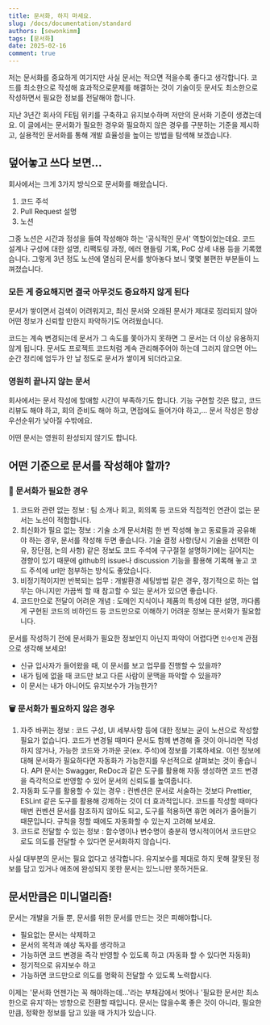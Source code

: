 ```yaml
---
title: 문서화, 하지 마세요.
slug: /docs/documentation/standard
authors: [sewonkimm]
tags: [문서화]
date: 2025-02-16
comment: true
---
```




저는 문서화를 중요하게 여기지만 사실 문서는 적으면 적을수록 좋다고 생각합니다.
코드를 최소한으로 작성해 효과적으로문제를 해결하는 것이 기술이듯 문서도 최소한으로 작성하면서 필요한 정보를 전달해야 합니다.

지난 3년간 회사의 FE팀 위키를 구축하고 유지보수하며 저만의 문서화 기준이 생겼는데요.
이 글에서는 문서화가 필요한 경우와 필요하지 않은 경우를 구분하는 기준을 제시하고, 실용적인 문서화를 통해 개발 효율성을 높이는 방법을 탐색해 보겠습니다.

## 덮어놓고 쓰다 보면...

회사에서는 크게 3가지 방식으로 문서화를 해왔습니다.

1. 코드 주석
2. Pull Request 설명
3. 노션

그중 노션은 시간과 정성을 들여 작성해야 하는 '공식적인 문서' 역할이었는데요. 
코드 설계나 구성에 대한 설명, 리팩토링 과정, 에러 핸들링 기록, PoC 상세 내용 등을 기록했습니다.
그렇게 3년 정도 노션에 열심히 문서를 쌓아놓다 보니 몇몇 불편한 부분들이 느껴졌습니다.

<!--truncate-->

### 모든 게 중요해지면 결국 아무것도 중요하지 않게 된다

문서가 쌓이면서 검색이 어려워지고, 최신 문서와 오래된 문서가 제대로 정리되지 않아 어떤 정보가 신뢰할 만한지 파악하기도 어려웠습니다.

코드는 계속 변경되는데 문서가 그 속도를 쫓아가지 못하면 그 문서는 더 이상 유용하지 않게 됩니다.
문서도 프로젝트 코드처럼 계속 관리해주어야 하는데 그러지 않으면 어느 순간 정리에 엄두가 안 날 정도로 문서가 쌓이게 되더라고요.

### 영원히 끝나지 않는 문서

회사에서는 문서 작성에 할애할 시간이 부족하기도 합니다. 
기능 구현할 것은 많고, 코드 리뷰도 해야 하고, 회의 준비도 해야 하고, 면접에도 들어가야 하고,... 문서 작성은 항상 우선순위가 낮아질 수밖에요.

<ImageLayout src={oldDocs} description="충격. 2년째 작성 중인 문서, 실존!" />

어떤 문서는 영원히 완성되지 않기도 합니다.


## 어떤 기준으로 문서를 작성해야 할까? 

### 📝 문서화가 필요한 경우

1. 코드와 관련 없는 정보 : 팀 소개나 회고, 회의록 등 코드와 직접적인 연관이 없는 문서는 노션이 적합합니다.
2. 최신화가 필요 없는 정보 : 기술 소개 문서처럼 한 번 작성해 놓고 동료들과 공유해야 하는 경우, 문서를 작성해 두면 좋습니다. 
기술 결정 사항(당시 기술을 선택한 이유, 장단점, 논의 사항) 같은 정보도 코드 주석에 구구절절 설명하기에는 길어지는 경향이 있기 때문에 github의 issue나 discussion 기능을 활용해 기록해 놓고 코드 주석에 url만 첨부하는 방식도 좋았습니다.
3. 비정기적이지만 반복되는 업무 : 개발환경 세팅방법 같은 경우, 정기적으로 하는 업무는 아니지만 가끔씩 할 때 참고할 수 있는 문서가 있으면 좋습니다. 
4. 코드만으로 전달이 어려운 개념 : 도메인 지식이나 제품의 특성에 대한 설명, 까다롭게 구현된 코드의 비하인드 등 코드만으로 이해하기 어려운 정보는 문서화가 필요합니다.

문서를 작성하기 전에 문서화가 필요한 정보인지 아닌지 파악이 어렵다면  `인수인계` 관점으로 생각해 보세요!

- 신규 입사자가 들어왔을 때, 이 문서를 보고 업무를 진행할 수 있을까? 
- 내가 팀에 없을 때 코드만 보고 다른 사람이 문맥을 파악할 수 있을까? 
- 이 문서는 내가 아니어도 유지보수가 가능한가? 
  
  
### 🗑️ 문서화가 필요하지 않은 경우

1. 자주 바뀌는 정보 : 코드 구성, UI 세부사항 등에 대한 정보는 굳이 노션으로 작성할 필요가 없습니다. 
코드가 변경될 때마다 문서도 함께 변경해 줄 것이 아니라면 작성하지 않거나, 가능한 코드와 가까운 곳(ex. 주석)에 정보를 기록하세요. 
이런 정보에 대해 문서화가 필요하다면 자동화가 가능한지를 우선적으로 살펴보는 것이 좋습니다. 
API 문서는 Swagger, ReDoc과 같은 도구를 활용해 자동 생성하면 코드 변경을 즉각적으로 반영할 수 있어 문서의 신뢰도를 높여줍니다.
2. 자동화 도구를 활용할 수 있는 경우 : 컨벤션은 문서로 서술하는 것보다 Prettier, ESLint 같은 도구를 활용해 강제하는 것이 더 효과적입니다.
코드를 작성할 때마다 매번 컨벤션 문서를 참조하지 않아도 되고, 도구를 적용하면 휴먼 에러가 줄어들기 때문입니다.
규칙을 정할 때에도 자동화할 수 있는지 고려해 보세요.
1. 코드로 전달할 수 있는 정보 : 함수명이나 변수명이 충분히 명시적이어서 코드만으로도 의도를 전달할 수 있다면 문서화하지 않습니다.

사실 대부분의 문서는 필요 없다고 생각합니다.
유지보수를 제대로 하지 못해 잘못된 정보를 담고 있거나 애초에 완성되지 못한 문서는 있느니만 못하거든요.


## 문서만큼은 미니멀리즘!

문서는 개발을 거들 뿐, 문서를 위한 문서를 만드는 것은 피해야합니다. 

- 필요없는 문서는 삭제하고
- 문서의 목적과 예상 독자를 생각하고
- 가능하면 코드 변경을 즉각 반영할 수 있도록 하고 (자동화 할 수 있다면 자동화)
- 정기적으로 유지보수 하고
- 가능하면 코드만으로 의도를 명확히 전달할 수 있도록 노력합시다.

이제는 '문서화 언젠가는 꼭 해야하는데...'라는 부채감에서 벗어나 '필요한 문서만 최소한으로 유지'하는 방향으로 전환할 때입니다.
문서는 많을수록 좋은 것이 아니라, 필요한 만큼, 정확한 정보를 담고 있을 때 가치가 있습니다.

&nbsp;

